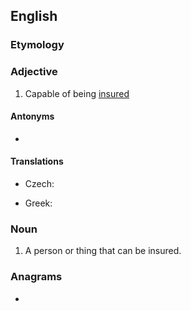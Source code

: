 ==English==

===Etymology===
{{suffix|en|insure|able}}

===Adjective===
{{en-adj}}

# Capable of being [[insure]]d

====Antonyms====
* {{l|en|uninsurable}}

====Translations====
{{trans-top|capable of being insured}}
* Czech: {{t|cs|pojistitelný}}
{{trans-mid}}
* Greek: {{t+|el|ασφαλίσιμος}}
{{trans-bottom}}

===Noun===
{{en-noun}}

# A person or thing that can be insured.

===Anagrams===
* {{anagrams|en|sublinear}}